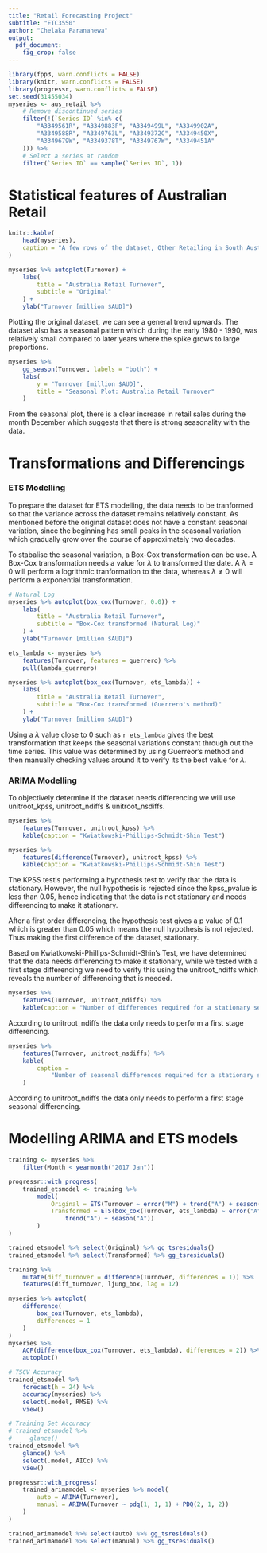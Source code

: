 ```yaml
---
title: "Retail Forecasting Project"
subtitle: "ETC3550"
author: "Chelaka Paranahewa"
output: 
  pdf_document:
    fig_crop: false
---
```

```r
library(fpp3, warn.conflicts = FALSE)
library(knitr, warn.conflicts = FALSE)
library(progressr, warn.conflicts = FALSE)
set.seed(31455034)
myseries <- aus_retail %>%
    # Remove discontinued series
    filter(!(`Series ID` %in% c(
        "A3349561R", "A3349883F", "A3349499L", "A3349902A",
        "A3349588R", "A3349763L", "A3349372C", "A3349450X",
        "A3349679W", "A3349378T", "A3349767W", "A3349451A"
    ))) %>%
    # Select a series at random
    filter(`Series ID` == sample(`Series ID`, 1))
```

# Statistical features of Australian Retail

```r
knitr::kable(
    head(myseries),
    caption = "A few rows of the dataset, Other Retailing in South Australia"
)
```

```r
myseries %>% autoplot(Turnover) +
    labs(
        title = "Australia Retail Turnover",
        subtitle = "Original"
    ) +
    ylab("Turnover [million $AUD]")
```

<!-- Explain trends like variance -->
Plotting the original dataset, we can see a general trend upwards. The dataset also has a seasonal pattern which during the early 1980 - 1990, was relatively small compared to later years where the spike grows to large proportions. 

```r
myseries %>%
    gg_season(Turnover, labels = "both") +
    labs(
        y = "Turnover [million $AUD]",
        title = "Seasonal Plot: Australia Retail Turnover"
    )
```

From the seasonal plot, there is a clear increase in retail sales during the month December which suggests that there is strong seasonality with the data. 

# Transformations and Differencings

### ETS Modelling

To prepare the dataset for ETS modelling, the data needs to be tranformed so that the variance across the dataset remains relatively constant. As mentioned before the original dataset does not have a constant seasonal variation, since the beginning has small peaks in the seasonal variation which gradually grow over the course of approximately two decades. 

To stabalise the seasonal variation, a Box-Cox transformation can be use. A Box-Cox transformation needs a value for $\lambda$ to transformed the date. A $\lambda = 0$ will perform a logrithmic tranformation to the data, whereas $\lambda \ne 0$ will perform a exponential transformation. 

```r
# Natural Log
myseries %>% autoplot(box_cox(Turnover, 0.0)) +
    labs(
        title = "Australia Retail Turnover",
        subtitle = "Box-Cox transformed (Natural Log)"
    ) +
    ylab("Turnover [million $AUD]")
```

```r
ets_lambda <- myseries %>%
    features(Turnover, features = guerrero) %>%
    pull(lambda_guerrero)

myseries %>% autoplot(box_cox(Turnover, ets_lambda)) +
    labs(
        title = "Australia Retail Turnover",
        subtitle = "Box-Cox transformed (Guerrero's method)"
    ) +
    ylab("Turnover [million $AUD]")
```

Using a $\lambda$ value close to 0 such as `r ets_lambda` gives the best transformation that keeps the seasonal variations constant through out the time series. This value was determined by using Guerreor's method and then manually checking values around it to verify its the best value for $\lambda$. 

### ARIMA Modelling

To objectively determine if the dataset needs differencing we will use unitroot_kpss, unitroot_ndiffs & unitroot_nsdiffs. 
```r
myseries %>%
    features(Turnover, unitroot_kpss) %>%
    kable(caption = "Kwiatkowski-Phillips-Schmidt-Shin Test")

myseries %>%
    features(difference(Turnover), unitroot_kpss) %>%
    kable(caption = "Kwiatkowski-Phillips-Schmidt-Shin Test")
```

The KPSS testis performing a hypothesis test to verify that the data is stationary. However, the null hypothesis is rejected since the kpss_pvalue is less than 0.05, hence indicating that the data is not stationary and needs differencing to make it stationary.

After a first order differencing, the hypothesis test gives a p value of 0.1 which is greater than 0.05 which means the null hypothesis is not rejected. Thus making the first difference of the dataset, stationary. 

Based on Kwiatkowski-Phillips-Schmidt-Shin's Test, we have determined that the data needs differencing to make it stationary, while we tested with a first stage differencing we need to verify this using the unitroot_ndiffs which reveals the number of differencing that is needed. 

```r
myseries %>%
    features(Turnover, unitroot_ndiffs) %>%
    kable(caption = "Number of differences required for a stationary series")
```

According to unitroot_ndiffs the data only needs to perform a first stage differencing. 

```r
myseries %>%
    features(Turnover, unitroot_nsdiffs) %>%
    kable(
        caption =
            "Number of seasonal differences required for a stationary series"
    )
```

According to unitroot_ndiffs the data only needs to perform a first stage seasonal differencing. 


# Modelling ARIMA and ETS models

```r
training <- myseries %>%
    filter(Month < yearmonth("2017 Jan"))

progressr::with_progress(
    trained_etsmodel <- training %>%
        model(
            Original = ETS(Turnover ~ error("M") + trend("A") + season("M")),
            Transformed = ETS(box_cox(Turnover, ets_lambda) ~ error("A") +
                trend("A") + season("A"))
        )
)

trained_etsmodel %>% select(Original) %>% gg_tsresiduals()
trained_etsmodel %>% select(Transformed) %>% gg_tsresiduals()
```

```r
training %>%
    mutate(diff_turnover = difference(Turnover, differences = 1)) %>%
    features(diff_turnover, ljung_box, lag = 12)

myseries %>% autoplot(
    difference(
        box_cox(Turnover, ets_lambda),
        differences = 1
    )
)
myseries %>%
    ACF(difference(box_cox(Turnover, ets_lambda), differences = 2)) %>%
    autoplot()
```

```r
# TSCV Accuracy
trained_etsmodel %>%
    forecast(h = 24) %>%
    accuracy(myseries) %>%
    select(.model, RMSE) %>%
    view()

# Training Set Accuracy
# trained_etsmodel %>%
#     glance()
trained_etsmodel %>%
    glance() %>%
    select(.model, AICc) %>%
    view()
```

```r
progressr::with_progress(
    trained_arimamodel <- myseries %>% model(
        auto = ARIMA(Turnover),
        manual = ARIMA(Turnover ~ pdq(1, 1, 1) + PDQ(2, 1, 2))
    )
)

trained_arimamodel %>% select(auto) %>% gg_tsresiduals()
trained_arimamodel %>% select(manual) %>% gg_tsresiduals()
```